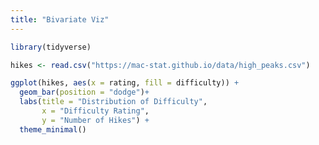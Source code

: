 ```yaml
---
title: "Bivariate Viz"
---
```

```r
library(tidyverse)
```
```r
hikes <- read.csv("https://mac-stat.github.io/data/high_peaks.csv")
```
```r
ggplot(hikes, aes(x = rating, fill = difficulty)) + 
  geom_bar(position = "dodge")+
  labs(title = "Distribution of Difficulty",
       x = "Difficulty Rating",
       y = "Number of Hikes") +
  theme_minimal()
```

